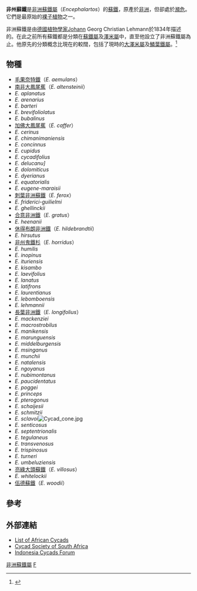 {{Automatic taxobox
| taxon = Encephalartos
| authority = [[Johann_Georg_Christian_Lehmann|Lehm.]]
| image = Encephalartos barteri-IMG 9652.JPG
| image_caption = ''Encephalartos barteri''
| subdivision_ranks = [[種|種]]
| subdivision = 參見內文
| range_map = Encephalartos_distribution.png
| range_map_caption = 非洲蘇鐵屬的分佈地
}}

'''非州蘇鐵'''是[[非洲蘇鐵屬|非洲蘇鐵屬]]（''Encephalartos''）的[[蘇鐵|蘇鐵]]，原產於[[非洲|非洲]]，但卻處於[[瀕危|瀕危]]。它們是最原始的[[裸子植物|裸子植物]]之一。

非洲蘇鐵是由[[德國|德國]][[植物學|植物學家]]Johann Georg Christian Lehmann於1834年描述的。在此之前所有蘇鐵都是分類在[[蘇鐵屬|蘇鐵屬]]及[[澤米屬|澤米屬]]中，直至他設立了非洲蘇鐵屬為止。他原先的分類概念比現在的較闊，包括了現時的[[大澤米屬|大澤米屬]]及[[鱗葉鐵屬|鱗葉鐵屬]]。<ref name=Plantzafrica>{{cite web|title=''Encephalartos woodii'' Sander|url=http://www.plantzafrica.com/plantefg/encephwoodii.htm|author=Alice Notten|publisher= Kirstenbosch National Botanical Garden and South African National Biodiversity Institute|accessdate=2006-11-16|date=2002年5月}}</ref>

== 物種 ==
* [[毛果奈特鐵|毛果奈特鐵]]（''E. aemulans''）
* [[南非大鳳尾蕉|南非大鳳尾蕉]]（''E. altensteinii''）
* ''E. aplanatus''
* ''E. arenarius''
* ''E. barteri''
* ''E. brevifoliolatus''
* ''E. bubalinus''
* [[加佛大鳳尾蕉|加佛大鳳尾蕉]]（''E. caffer''）
* ''E. cerinus''
* ''E. chimanimaniensis''
* ''E. concinnus''
* ''E. cupidus''
* ''E. cycadifolius''
* ''E. delucanu]''
* ''E. dolomiticus''
* ''E. dyerianus''
* ''E. equatorialis''
* ''E. eugene-maraisii''
* [[刺葉非洲蘇鐵|刺葉非洲蘇鐵]]（''E. ferox''）
* ''E. friderici-guilielmi''
* ''E. ghellinckii''
* [[合意非洲鐵|合意非洲鐵]]（''E. gratus''）
* ''E. heenanii''
* [[休得布朗非洲鐵|休得布朗非洲鐵]]（''E. hildebrandtii''）
* ''E. hirsutus''
* [[非州鬼鐵杉|非州鬼鐵杉]]（''E. horridus''）
* ''E. humilis''
* ''E. inopinus''
* ''E. ituriensis''
* ''E. kisambo''
* ''E. laevifolius''
* ''E. lanatus''
* ''E. latifrons''
* ''E. laurentianus''
* ''E. lebomboensis''
* ''E. lehmannii''
* [[長葉非洲鐵|長葉非洲鐵]]（''E. longifolius''）
* ''E. mackenziei''
* ''E. macrostrobilus''
* ''E. manikensis''
* ''E. marunguensis''
* ''E. middelburgensis''
* ''E. msinganus''
* ''E. munchii''
* ''E. natalensis''
* ''E. ngoyanus''
* ''E. nubimontanus''
* ''E. paucidentatus''
* ''E. poggei''
* ''E. princeps''
* ''E. pterogonus''
* ''E. schaijesii''
* ''E. schmitzii''
* ''E. sclavoi''[[File:Cycad_cone.jpg|right]]
* ''E. senticosus''
* ''E. septentrionalis''
* ''E. tegulaneus''
* ''E. transvenosus''
* ''E. trispinosus''
* ''E. turneri''
* ''E. umbeluziensis''
* [[亮綠大頭蘇鐵|亮綠大頭蘇鐵]]（''E. villosus''）
* ''E. whitelockii''
* [[伍德蘇鐵|伍德蘇鐵]]（''E. woodii''）

== 參考 ==
{{reflist}}

== 外部連結 ==
{{commons|Encephalartos}}
* [http://www.wild-about-you.com/AfricaCycads.htm List of African Cycads]
* [http://www.cycadsociety.org Cycad Society of South Africa]
* [http://kantongsemar.nicetopics.com/zamiaceae-c19 Indonesia Cycads Forum]{{Dead link|date=2019年5月 |bot=InternetArchiveBot |fix-attempted=yes }}
{{Taxonbar}}
[[Category:非洲蘇鐵屬|]]
[[Category:澤米鐵科|F]]